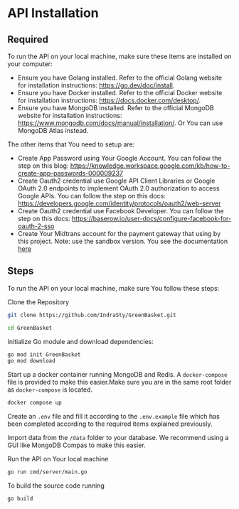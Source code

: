 # API Installation


## Required
To run the API on your local machine, make sure these items are installed on your computer:
* Ensure you have Golang installed. Refer to the official Golang website for installation instructions: https://go.dev/doc/install.
* Ensure you have Docker installed. Refer to the official Docker website for installation instructions: https://docs.docker.com/desktop/.
* Ensure you have MongoDB installed. Refer to the official MongoDB website for installation instructions: https://www.mongodb.com/docs/manual/installation/.
Or You can use MongoDB Atlas instead.

The other items that You need to setup are:
* Create App Password using Your Google Account. You can follow the step on this blog: https://knowledge.workspace.google.com/kb/how-to-create-app-passwords-000009237
* Create Oauth2 credential use Google API Client Libraries or Google OAuth 2.0 endpoints to implement OAuth 2.0 authorization to access Google APIs.
You can follow the step on this docs: https://developers.google.com/identity/protocols/oauth2/web-server
* Create Oauth2 credential use Facebook Developer.
You can follow the step on this docs: https://baserow.io/user-docs/configure-facebook-for-oauth-2-sso
* Create Your Midtrans account for the payment gateway that using by this project. Note: use the sandbox version. You see the documentation [here](https://docs.midtrans.com/docs/midtrans-account)

## Steps
To run the API on your local machine, make sure You follow these steps:

Clone the Repository
```bash
git clone https://github.com/IndraSty/GreenBasket.git

cd GreenBasket
```

Initialize Go module and download dependencies:
```bash
go mod init GreenBasket
go mod download
```

Start up a docker container running MongoDB and Redis. A `docker-compose` file is provided to make this easier.Make sure you are in the same root folder as `docker-compose` is located.
```bash
docker compose up
```

Create an `.env` file and fill it according to the `.env.example` 
file which has been completed according to the required items explained previously.

Import data from the `/data` folder to your database. We recommend using a GUI like MongoDB Compas to make this easier.

Run the API on Your local machine
```bash
go run cmd/server/main.go
```

To build the source code running
```bash
go build
```